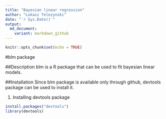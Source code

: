 ```yaml
---
title: "Bayesian linear regression"
author: "Lukasz Telezynski"
date: "`r Sys.Date()`"
output:
  md_document:
    variant: markdown_github
---
```


```r
knitr::opts_chunk$set(echo = TRUE)
```
#blm package

##Description
blm is a R package that can be used to fit bayesian linear models.

##Installation
Since blm package is available only through github, devtools package can be used to install it.

1. Installing devtools package
```r
install.packages("devtools")
library(devtools)
```